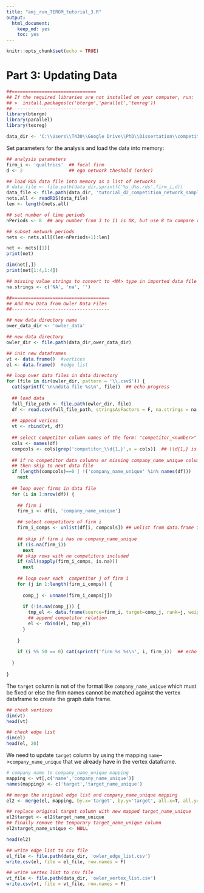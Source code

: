 ```yaml
---
title: "amj_run_TERGM_tutorial_3.R"
output: 
  html_document: 
    keep_md: yes
    toc: yes
---
```


```r
knitr::opts_chunk$set(echo = TRUE)
```

# Part 3: Updating Data


```r
##===============================
## If the required libraries are not installed on your computer, run:
## >  install.packages(c('btergm','parallel','texreg'))
##-------------------------------
library(btergm)
library(parallel)
library(texreg)

data_dir <- 'C:\\Users\\T430\\Google Drive\\PhD\\Dissertation\\competition networks\\compnet-awareness-tutorial\\data'
```


Set parameters for the analysis and load the data into memory:
```r
## analysis parameters
firm_i <- 'qualtrics'  ## focal firm
d <- 2                 ## ego network theshold (order)

## load RDS data file into memory as a list of networks
# data_file <- file.path(data_dir,sprintf('%s_d%s.rds',firm_i,d))
data_file <- file.path(data_dir, 'tutorial_d2_competition_network_sample.rds')
nets.all <- readRDS(data_file)
len <- length(nets.all)

## set number of time periods
nPeriods <- 8  ## any number from 3 to 11 is OK, but use 8 to compare results with example

## subset network periods
nets <- nets.all[(len-nPeriods+1):len]
```


```r
net <- nets[[1]]
print(net)
```

```r
dim(net[,])
print(net[1:4,1:4])
```


```r

## missing value strings to convert to <NA> type in imported data file
na.strings <- c('NA', 'na', '')

##====================================
## Add New Data from Owler Data Files
##------------------------------------

## new data directory name
ower_data_dir <- 'owler_data'

## new data directory
owler_dir <- file.path(data_dir,ower_data_dir)

## init new dataframes
vt <- data.frame()  #vertices
el <- data.frame()  #edge list

## loop over data files in data directory
for (file in dir(owler_dir, pattern = '\\.csv$')) {
  cat(sprintf('\n\ndata file %s\n', file))  ## echo progress
  
  ## load data
  full_file_path <- file.path(owler_dir, file)
  df <- read.csv(full_file_path, stringsAsFactors = F, na.strings = na.strings)
  
  ## append verices
  vt <- rbind(vt, df)
  
  ## select competitor column names of the form: "competitor_<number>"
  cols <- names(df)
  compcols <- cols[grep('competitor_\\d{1,}',x = cols)]  ## \\d{1,} is integer of 1+ digits 
  
  ## if no competitor data columns or missing company_name_unique column, 
  ## then skip to next data file
  if (length(compcols)==0 | !('company_name_unique' %in% names(df)))
    next
  
  ## loop over firms in data file
  for (i in 1:nrow(df)) {
    
    ## firm i 
    firm_i <- df[i, 'company_name_unique']

    ## select competitors of firm i 
    firm_i_comps <- unlist(df[i, compcols]) ## unlist from data.frame to vector
    
    ## skip if firm i has no company_name_unique
    if (is.na(firm_i))
      next
    ## skip rows with no competitors included
    if (all(sapply(firm_i_comps, is.na)))
      next
    
    ## loop over each  competitor j of firm i
    for (j in 1:length(firm_i_comps)) {
      
      comp_j <- unname(firm_i_comps[j])
      
      if (!is.na(comp_j)) {
        tmp_el <- data.frame(source=firm_i, target=comp_j, rank=j, weight=1)
        ## append competitor relation
        el <- rbind(el, tmp_el)          
      }
      
    }
    
    if (i %% 50 == 0) cat(sprintf('firm %s %s\n', i, firm_i))  ## echo progress
    
  }
  
}

```

The `target` column is not of the format like `company_name_unique` which must be fixed or else the firm names cannot be matched against the vertex dataframe to create the graph data frame.

```r
## check vertices
dim(vt)
head(vt)

## check edge list
dim(el)
head(el, 20)
```


We need to update `target` column by using the mapping `name`-->`company_name_unique` that we already have in the vertex dataframe.

```r

# company name to company_name_unique mapping
mapping <- vt[,c('name','company_name_unique')]
names(mapping) <- c('target','target_name_unique')

## merge the original edge list and company_name_unique mapping
el2 <- merge(el, mapping, by.x='target', by.y='target', all.x=T, all.y=F)

## replace original target column with new mapped target_name_unique
el2$target <- el2$target_name_unique
## finally remove the temporary target_name_unique column
el2$target_name_unique <- NULL

head(el2)

## write edge list to csv file
el_file <- file.path(data_dir, 'owler_edge_list.csv')
write.csv(el, file = el_file, row.names = F)

## write vertex list to csv file
vt_file <- file.path(data_dir, 'owler_vertex_list.csv')
write.csv(vt, file = vt_file, row.names = F)
  

```






















